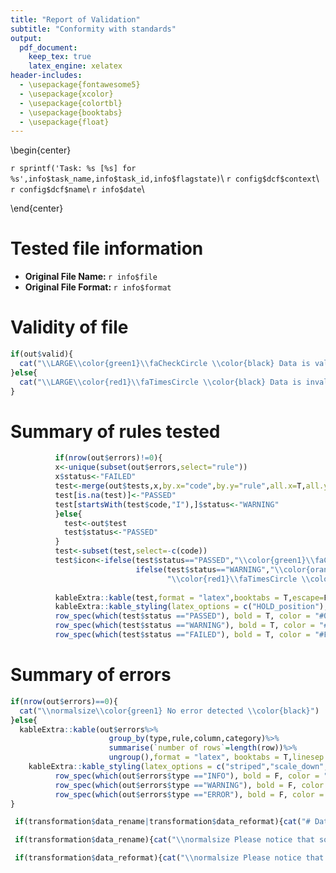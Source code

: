 ```yaml
---
title: "Report of Validation"
subtitle: "Conformity with standards"
output: 
  pdf_document:
    keep_tex: true
    latex_engine: xelatex
header-includes:
  - \usepackage{fontawesome5}
  - \usepackage{xcolor}
  - \usepackage{colortbl}
  - \usepackage{booktabs}
  - \usepackage{float}
---
```

\definecolor{green1}{HTML}{008000}
\definecolor{orange1}{HTML}{FFA500}
\definecolor{red1}{HTML}{FF0000}

\begin{center}
\vspace{-0.5cm}
\noindent\rule{8cm}{0.4pt}

`r sprintf('Task: %s [%s] for %s',info$task_name,info$task_id,info$flagstate)`\\
`r config$dcf$context`\\
`r config$dcf$name`\\
`r info$date`\\

\noindent\rule{8cm}{0.4pt}
\end{center}

# Tested file information

* **Original File Name: **`r info$file`  
* **Original File Format: **`r info$format`  

# Validity of file
```r
if(out$valid){
  cat("\\LARGE\\color{green1}\\faCheckCircle \\color{black} Data is valid")
}else{
  cat("\\LARGE\\color{red1}\\faTimesCircle \\color{black} Data is invalid")
}
```

# Summary of rules tested
```r
          if(nrow(out$errors)!=0){
          x<-unique(subset(out$errors,select="rule"))
          x$status<-"FAILED"
          test<-merge(out$tests,x,by.x="code",by.y="rule",all.x=T,all.y=F)
          test[is.na(test)]<-"PASSED"
          test[startsWith(test$code,"I"),]$status<-"WARNING" 
          }else{
            test<-out$test
            test$status<-"PASSED"
          }
          test<-subset(test,select=-c(code))
          test$icon<-ifelse(test$status=="PASSED","\\color{green1}\\faCheckCircle \\color{black}",
                            ifelse(test$status=="WARNING","\\color{orange1}\\faExclamationTriangle \\color{black}",
                                   "\\color{red1}\\faTimesCircle \\color{black}"))
          
          kableExtra::kable(test,format = "latex",booktabs = T,escape=F,align = "lrl",col.names = NULL,linesep = "")%>%
          kableExtra::kable_styling(latex_options = c("HOLD_position"),font_size = 8,full_width = F)%>%
          row_spec(which(test$status =="PASSED"), bold = T, color = "#008000", background = "#d3f4cc")%>%
          row_spec(which(test$status =="WARNING"), bold = T, color = "#FFA500", background = "#f5dfc0")%>%
          row_spec(which(test$status =="FAILED"), bold = T, color = "#FF0000", background = "#ffbfc1")
```

# Summary of errors
```r
if(nrow(out$errors)==0){
  cat("\\normalsize\\color{green1} No error detected \\color{black}")
}else{
  kableExtra::kable(out$errors%>%
                      group_by(type,rule,column,category)%>%
                      summarise(`number of rows`=length(row))%>%
                      ungroup(),format = "latex", booktabs = T,linesep = "")%>%
    kableExtra::kable_styling(latex_options = c("striped","scale_down","HOLD_position"),font_size = 12,stripe_color="#e8e8e8")%>%
          row_spec(which(out$errors$type =="INFO"), bold = F, color = "black", background = "#fcfdd0")%>%
          row_spec(which(out$errors$type =="WARNING"), bold = F, color = "black", background = "#FDEBD0")%>%
          row_spec(which(out$errors$type =="ERROR"), bold = F, color = "black", background = "#F2D7D5")
}
```

```r
 if(transformation$data_rename|transformation$data_reformat){cat("# Data transformation")}
```

```r
 if(transformation$data_rename){cat("\\normalsize Please notice that some columns of the data file used a no official name and have been automatically renamed")}
```

```r
 if(transformation$data_reformat){cat("\\normalsize Please notice that the data file is in simplified format and have been automatically converted to generic format")}
```
             